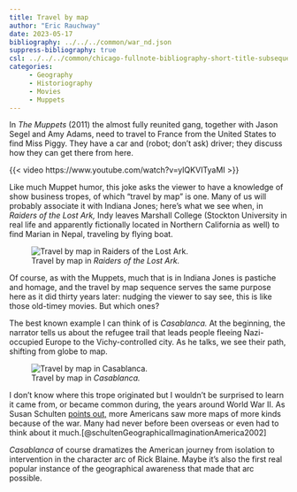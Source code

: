```yaml
---
title: Travel by map
author: "Eric Rauchway"
date: 2023-05-17
bibliography: ../../../common/war_nd.json
suppress-bibliography: true
csl: ../../../common/chicago-fullnote-bibliography-short-title-subsequent.csl
categories:
     - Geography
     - Historiography
     - Movies
     - Muppets
---
```


In *The Muppets* (2011) the almost fully reunited gang, together with Jason Segel and Amy Adams, need to travel to France from the United States to find Miss Piggy. They have a car and (robot; don't ask) driver; they discuss how they can get there from here.

{{< video https://www.youtube.com/watch?v=yIQKVITyaMI >}}


Like much Muppet humor, this joke asks the viewer to have a knowledge of show business tropes, of which "travel by map" is one. Many of us will probably associate it with Indiana Jones; here's what we see when, in *Raiders of the Lost Ark,* Indy leaves Marshall College (Stockton University in real life and apparently fictionally located in Northern California as well) to find Marian in Nepal, traveling by flying boat.

![Travel by map in *Raiders of the Lost Ark.*](raiders.gif)

Of course, as with the Muppets, much that is in Indiana Jones is pastiche and homage, and the travel by map sequence serves the same purpose here as it did thirty years later: nudging the viewer to say see, this is like those old-timey movies. But which ones?

The best known example I can think of is *Casablanca.* At the beginning, the narrator tells us about the refugee trail that leads people fleeing Nazi-occupied Europe to the Vichy-controlled city. As he talks, we see their path, shifting from globe to map.

![Travel by map in *Casablanca.*](casab.gif)

I don't know where this trope originated but I wouldn't be surprised to learn it came from, or became common during, the years around World War II. As Susan Schulten [points out,](https://newrepublic.com/article/117835/richard-edes-harrison-reinvented-mapmaking-world-war-2-americans) more Americans saw more maps of more kinds because of the war. Many had never before been overseas or even had to think about it much.[@schultenGeographicalImaginationAmerica2002]

*Casablanca* of course dramatizes the American journey from isolation to intervention in the character arc of Rick Blaine. Maybe it's also the first real popular instance of the geographical awareness that made that arc possible.
